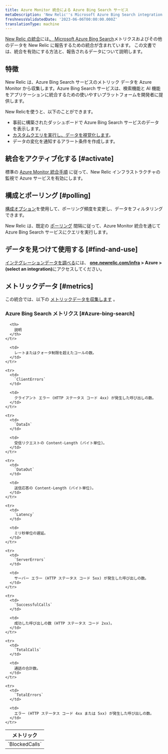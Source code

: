```yaml
---
title: Azure Monitor 統合による Azure Bing Search サービス
metaDescription: 'New Relic''s Microsoft Azure Bing Search integration: what data it reports and how to enable it.'
freshnessValidatedDate: '2023-06-06T00:00:00.000Z'
translationType: machine
---
```


[New Relic の統合](/docs/infrastructure/introduction-infra-monitoring)には[、 Microsoft Azure Bing Search](https://learn.microsoft.com/en-us/bing/search-apis/bing-web-search/)メトリクスおよびその他のデータを New Relic に報告するための統合が含まれています。 この文書では、統合を有効にする方法と、報告されるデータについて説明します。

## 特徴

New Relic は、Azure Bing Search サービスのメトリック データを Azure Monitor から収集します。Azure Bing Search サービスは、検索機能と AI 機能をアプリケーションに統合するための使いやすいプラットフォームを開発者に提供します。

New Relicを使うと、以下のことができます。

* 事前に構築されたダッシュボードで Azure Bing Search サービスのデータを表示します。
* [カスタムクエリを実行し、データを視覚化します](/docs/infrastructure/integrations-getting-started/getting-started/use-integration-data-new-relic-insights)。
* データの変化を通知するアラート条件を作成します。

## 統合をアクティブ化する [#activate]

標準の [Azure Monitor 統合手順](/docs/infrastructure/microsoft-azure-integrations/azure-integrations-list/azure-monitor) に従って、New Relic インフラストラクチャの監視で Azure サービスを有効にします。

## 構成とポーリング [#polling]

[構成オプション](/docs/infrastructure/microsoft-azure-integrations/azure-integrations-list/azure-monitor/#settings)を使用して、ポーリング頻度を変更し、データをフィルタリングできます。

New Relic は、既定の [ポーリング](/docs/infrastructure/microsoft-azure-integrations/azure-integrations-list/azure-monitor/#settings) 間隔に従って、Azure Monitor 統合を通じて Azure Bing Search サービスにクエリを実行します。

## データを見つけて使用する [#find-and-use]

[インテグレーションデータを調べる](/docs/infrastructure/integrations/find-use-infrastructure-integration-data)には、 <DNT>**[one.newrelic.com/infra](https://one.newrelic.com/infra) &gt; Azure &gt; (select an integration)**</DNT>にアクセスしてください。

## メトリックデータ [#metrics]

この統合では、以下の [メトリックデータを収集します](/docs/infrastructure/integrations-getting-started/getting-started/understand-integration-data-data-types#metric) 。

### Azure Bing Search メトリクス [#Azure-bing-search]

<table>
  <thead>
    <tr>
      <th style={{ width: "300px" }}>
        メトリック
      </th>

      <th>
        説明
      </th>
    </tr>
  </thead>

  <tbody>
    <tr>
      <td>
        `BlockedCalls`
      </td>

      <td>
        レートまたはクォータ制限を超えたコールの数。
      </td>
    </tr>

    <tr>
      <td>
        `ClientErrors`
      </td>

      <td>
        クライアント エラー (HTTP ステータス コード 4xx) が発生した呼び出しの数。
      </td>
    </tr>

    <tr>
      <td>
        `DataIn`
      </td>

      <td>
        受信リクエストの Content-Length (バイト単位)。
      </td>
    </tr>

    <tr>
      <td>
        `DataOut`
      </td>

      <td>
        送信応答の Content-Length (バイト単位)。
      </td>
    </tr>

    <tr>
      <td>
        `Latency`
      </td>

      <td>
        ミリ秒単位の遅延。
      </td>
    </tr>

    <tr>
      <td>
        `ServerErrors`
      </td>

      <td>
        サーバー エラー (HTTP ステータス コード 5xx) が発生した呼び出しの数。
      </td>
    </tr>

    <tr>
      <td>
        `SuccessfulCalls`
      </td>

      <td>
        成功した呼び出しの数 (HTTP ステータス コード 2xx)。
      </td>
    </tr>

    <tr>
      <td>
        `TotalCalls`
      </td>

      <td>
        通話の合計数。
      </td>
    </tr>

    <tr>
      <td>
        `TotalErrors`
      </td>

      <td>
        エラー (HTTP ステータス コード 4xx または 5xx) が発生した呼び出しの数。
      </td>
    </tr>
  </tbody>
</table>